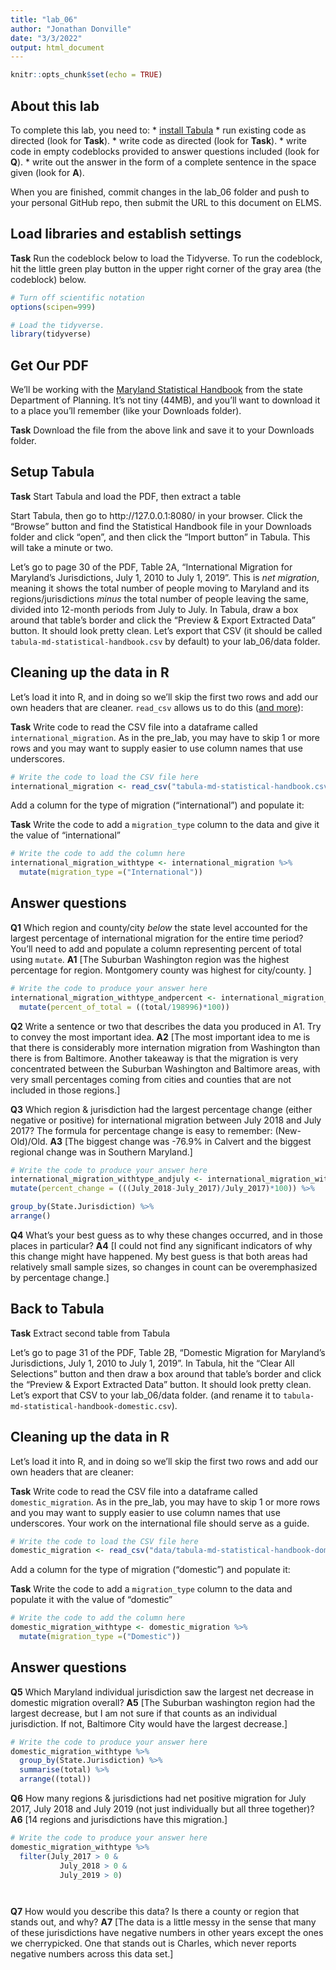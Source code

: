 ```yaml
---
title: "lab_06"
author: "Jonathan Donville"
date: "3/3/2022"
output: html_document
---
```


```r
knitr::opts_chunk$set(echo = TRUE)
```

## About this lab

To complete this lab, you need to:
* [install Tabula](https://tabula.technology/)
* run existing code as directed (look for **Task**).
* write code as directed (look for **Task**).
* write code in empty codeblocks provided to answer questions included (look for **Q**).
* write out the answer in the form of a complete sentence in the space given (look for **A**).

When you are finished, commit changes in the lab_06 folder and push to your personal GitHub repo, then submit the URL to this document on ELMS.

## Load libraries and establish settings

**Task** Run the codeblock below to load the Tidyverse. To run the codeblock, hit the little green play button in the upper right corner of the gray area (the codeblock) below.

```r
# Turn off scientific notation
options(scipen=999)

# Load the tidyverse.
library(tidyverse)
```

## Get Our PDF

We'll be working with the [Maryland Statistical Handbook](https://planning.maryland.gov/MSDC/Documents/md-statistical-handbook.pdf) from the state Department of Planning. It's not tiny (44MB), and you'll want to download it to a place you'll remember (like your Downloads folder).

**Task** Download the file from the above link and save it to your Downloads folder.

## Setup Tabula

**Task** Start Tabula and load the PDF, then extract a table

Start Tabula, then go to http://127.0.0.1:8080/ in your browser. Click the "Browse" button and find the Statistical Handbook file in your Downloads folder and click "open", and then click the "Import button" in Tabula. This will take a minute or two.

Let's go to page 30 of the PDF, Table 2A, "International Migration for Maryland's Jurisdictions, July 1, 2010 to July 1, 2019". This is _net migration_, meaning it shows the total number of people moving to Maryland and its regions/jurisdictions _minus_ the total number of people leaving the same, divided into 12-month periods from July to July. In Tabula, draw a box around that table's border and click the "Preview & Export Extracted Data" button. It should look pretty clean. Let's export that CSV (it should be called `tabula-md-statistical-handbook.csv` by default) to your lab_06/data folder.

## Cleaning up the data in R

Let's load it into R, and in doing so we'll skip the first two rows and add our own headers that are cleaner. `read_csv` allows us to do this ([and more](https://readr.tidyverse.org/reference/read_delim.html)):

**Task** Write code to read the CSV file into a dataframe called `international_migration`. As in the pre_lab, you may have to skip 1 or more rows and you may want to supply easier to use column names that use underscores.

```r
# Write the code to load the CSV file here
international_migration <- read_csv("tabula-md-statistical-handbook.csv", skip=2, col_names=c("State.Jurisdiction", "July_2011", "July_2012", "July_2013", "July_2014", "July_2015", "July_2016", "July_2017", "July_2018", "July_2019", "total"))

```

Add a column for the type of migration ("international") and populate it:

**Task** Write the code to add a `migration_type` column to the data and give it the value of "international"

```r
# Write the code to add the column here
international_migration_withtype <- international_migration %>% 
  mutate(migration_type =("International"))


```

## Answer questions

**Q1** Which region and county/city _below_ the state level accounted for the largest percentage of international migration for the entire time period? You'll need to add and populate a column representing percent of total using `mutate`.
**A1** [The Suburban Washington region was the highest percentage for region. Montgomery county was highest for city/county. ]

```r
# Write the code to produce your answer here
international_migration_withtype_andpercent <- international_migration_withtype %>% 
  mutate(percent_of_total = ((total/198996)*100))
```

**Q2** Write a sentence or two that describes the data you produced in A1. Try to convey the most important idea.
**A2** [The most important idea to me is that there is considerably more internation migration from Washington than there is from Baltimore. Another takeaway is that the migration is very concentrated between the Suburban Washington and Baltimore areas, with very small percentages coming from cities and counties that are not included in those regions.]

**Q3** Which region & jurisdiction had the largest percentage change (either negative or positive) for international migration between July 2018 and July 2017? The formula for percentage change is easy to remember: (New-Old)/Old.
**A3** [The biggest change was -76.9% in Calvert and the biggest regional change was in Southern Maryland.]

```r
# Write the code to produce your answer here
international_migration_withtype_andjuly <- international_migration_withtype_andpercent %>% 
mutate(percent_change = (((July_2018-July_2017)/July_2017)*100)) %>% 

group_by(State.Jurisdiction) %>% 
arrange()
```

**Q4** What's your best guess as to why these changes occurred, and in those places in particular?
**A4** [I could not find any significant indicators of why this change might have happened. My best guess is that both areas had relatively small sample sizes, so changes in count can be overemphasized by percentage change.]


## Back to Tabula

**Task** Extract second table from Tabula

Let's go to page 31 of the PDF, Table 2B, "Domestic Migration for Maryland's Jurisdictions, July 1, 2010 to July 1, 2019". In Tabula, hit the "Clear All Selections" button and then draw a box around that table's border and click the "Preview & Export Extracted Data" button. It should look pretty clean. Let's export that CSV to your lab_06/data folder. (and rename it to `tabula-md-statistical-handbook-domestic.csv`).

## Cleaning up the data in R

Let's load it into R, and in doing so we'll skip the first two rows and add our own headers that are cleaner:

**Task** Write code to read the CSV file into a dataframe called `domestic_migration`. As in the pre_lab, you may have to skip 1 or more rows and you may want to supply easier to use column names that use underscores. Your work on the international file should serve as a guide.

```r
# Write the code to load the CSV file here
domestic_migration <- read_csv("data/tabula-md-statistical-handbook-domestic .csv", skip=2, col_names=c("State.Jurisdiction", "July_2011", "July_2012", "July_2013", "July_2014", "July_2015", "July_2016", "July_2017", "July_2018", "July_2019", "total"))

```

Add a column for the type of migration ("domestic") and populate it:

**Task** Write the code to add a `migration_type` column to the data and populate it with the value of "domestic"

```r
# Write the code to add the column here
domestic_migration_withtype <- domestic_migration %>% 
  mutate(migration_type =("Domestic"))

```

## Answer questions
**Q5** Which Maryland individual jurisdiction saw the largest net decrease in domestic migration overall?
**A5** [The Suburban washington region had the largest decrease, but I am not sure if that counts as an individual jurisdiction. If not, Baltimore City would have the largest decrease.]

```r
# Write the code to produce your answer here
domestic_migration_withtype %>% 
  group_by(State.Jurisdiction) %>% 
  summarise(total) %>% 
  arrange((total))

```

**Q6** How many regions & jurisdictions had net positive migration for July 2017, July 2018 and July 2019 (not just individually but all three together)?
**A6** [14 regions and jurisdictions have this migration.]

```r
# Write the code to produce your answer here
domestic_migration_withtype %>% 
  filter(July_2017 > 0 &
           July_2018 > 0 &
           July_2019 > 0) 




```

**Q7** How would you describe this data? Is there a county or region that stands out, and why?
**A7** [The data is a little messy in the sense that many of these jurisdictions have negative numbers in other years except the ones we cherrypicked. One that stands out is Charles, which never reports negative numbers across this data set.]
